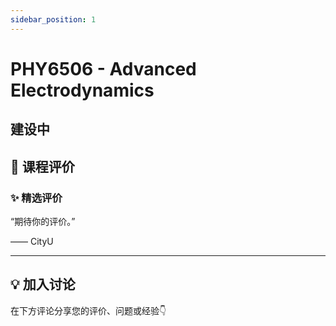 ```yaml
---
sidebar_position: 1
---
```



# PHY6506 - Advanced Electrodynamics

## 建设中

## **💬 课程评价**

### ✨ **精选评价**
<div className={commentStyles.commentBox}>
    <p className={commentStyles.commentText}>
        “期待你的评价。”
    </p>
    <p className={commentStyles.commentAuthor}>—— CityU</p>
</div>

---

## **💡 加入讨论**

在下方评论分享您的评价、问题或经验👇
<Utterances />
